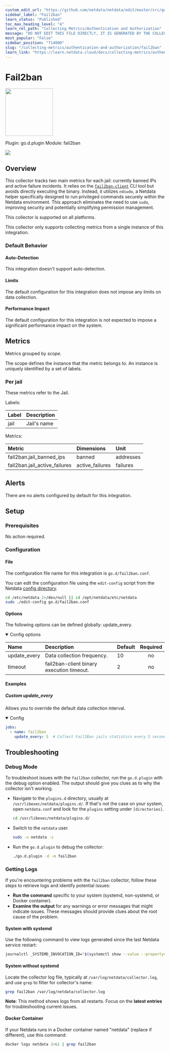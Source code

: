 ```yaml
---
custom_edit_url: "https://github.com/netdata/netdata/edit/master/src/go/plugin/go.d/modules/fail2ban/metadata.yaml"
sidebar_label: "Fail2ban"
learn_status: "Published"
toc_max_heading_level: "4"
learn_rel_path: "Collecting Metrics/Authentication and Authorization"
message: "DO NOT EDIT THIS FILE DIRECTLY, IT IS GENERATED BY THE COLLECTOR'S metadata.yaml FILE"
most_popular: "False"
sidebar_position: "714000"
slug: "/collecting-metrics/authentication-and-authorization/fail2ban"
learn_link: "https://learn.netdata.cloud/docs/collecting-metrics/authentication-and-authorization/fail2ban"
---
```



# Fail2ban


<img src="https://netdata.cloud/img/fail2ban.png" width="150"/>


Plugin: go.d.plugin
Module: fail2ban

<img src="https://img.shields.io/badge/maintained%20by-Netdata-%2300ab44" />

## Overview

This collector tracks two main metrics for each jail: currently banned IPs and active failure incidents. It relies on the [`fail2ban-client`](https://linux.die.net/man/1/fail2ban-client) CLI tool but avoids directly executing the binary. Instead, it utilizes `ndsudo`, a Netdata helper specifically designed to run privileged commands securely within the Netdata environment. This approach eliminates the need to use `sudo`, improving security and potentially simplifying permission management.




This collector is supported on all platforms.

This collector only supports collecting metrics from a single instance of this integration.


### Default Behavior

#### Auto-Detection

This integration doesn't support auto-detection.

#### Limits

The default configuration for this integration does not impose any limits on data collection.

#### Performance Impact

The default configuration for this integration is not expected to impose a significant performance impact on the system.


## Metrics

Metrics grouped by *scope*.

The scope defines the instance that the metric belongs to. An instance is uniquely identified by a set of labels.



### Per jail

These metrics refer to the Jail.

Labels:

| Label      | Description     |
|:-----------|:----------------|
| jail | Jail's name |

Metrics:

| Metric | Dimensions | Unit |
|:------|:----------|:----|
| fail2ban.jail_banned_ips | banned | addresses |
| fail2ban.jail_active_failures | active_failures | failures |



## Alerts

There are no alerts configured by default for this integration.


## Setup

### Prerequisites

No action required.

### Configuration

#### File

The configuration file name for this integration is `go.d/fail2ban.conf`.


You can edit the configuration file using the `edit-config` script from the
Netdata [config directory](/docs/netdata-agent/configuration#the-netdata-config-directory).

```bash
cd /etc/netdata 2>/dev/null || cd /opt/netdata/etc/netdata
sudo ./edit-config go.d/fail2ban.conf
```
#### Options

The following options can be defined globally: update_every.


<details open><summary>Config options</summary>

| Name | Description | Default | Required |
|:----|:-----------|:-------|:--------:|
| update_every | Data collection frequency. | 10 | no |
| timeout | fail2ban-client binary execution timeout. | 2 | no |

</details>

#### Examples

##### Custom update_every

Allows you to override the default data collection interval.

<details open><summary>Config</summary>

```yaml
jobs:
  - name: fail2ban
    update_every: 5  # Collect Fail2Ban jails statistics every 5 seconds

```
</details>



## Troubleshooting

### Debug Mode

To troubleshoot issues with the `fail2ban` collector, run the `go.d.plugin` with the debug option enabled. The output
should give you clues as to why the collector isn't working.

- Navigate to the `plugins.d` directory, usually at `/usr/libexec/netdata/plugins.d/`. If that's not the case on
  your system, open `netdata.conf` and look for the `plugins` setting under `[directories]`.

  ```bash
  cd /usr/libexec/netdata/plugins.d/
  ```

- Switch to the `netdata` user.

  ```bash
  sudo -u netdata -s
  ```

- Run the `go.d.plugin` to debug the collector:

  ```bash
  ./go.d.plugin -d -m fail2ban
  ```

### Getting Logs

If you're encountering problems with the `fail2ban` collector, follow these steps to retrieve logs and identify potential issues:

- **Run the command** specific to your system (systemd, non-systemd, or Docker container).
- **Examine the output** for any warnings or error messages that might indicate issues.  These messages should provide clues about the root cause of the problem.

#### System with systemd

Use the following command to view logs generated since the last Netdata service restart:

```bash
journalctl _SYSTEMD_INVOCATION_ID="$(systemctl show --value --property=InvocationID netdata)" --namespace=netdata --grep fail2ban
```

#### System without systemd

Locate the collector log file, typically at `/var/log/netdata/collector.log`, and use `grep` to filter for collector's name:

```bash
grep fail2ban /var/log/netdata/collector.log
```

**Note**: This method shows logs from all restarts. Focus on the **latest entries** for troubleshooting current issues.

#### Docker Container

If your Netdata runs in a Docker container named "netdata" (replace if different), use this command:

```bash
docker logs netdata 2>&1 | grep fail2ban
```


